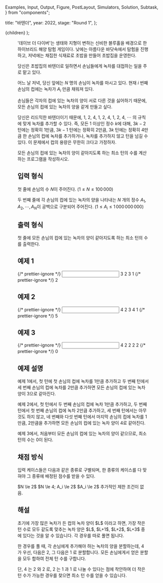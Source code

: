  Examples,
  Input,
  Output,
  Figure,
  PostLayout,
  Simulators,
  Solution,
  Subtask,
} from "components";

  title: "바텐더",
  year: 2022,
  stage: "Round 1",
};

  <PostLayout meta={meta}>{children}</PostLayout>
);

<Figure src="/2022/bartender1-8a1ff2a64ddd.png" width={800} />

'데이브 더 다이버'는 생태와 지형이 변하는 신비한 블루홀을 배경으로 한
하이브리드 해양 탐험 게임이다.
낮에는 아름다운 바닷속에서 탐험을 진행하고, 저녁에는 채집한 식재료로
초밥을 만들어 초밥집을 운영한다.

<div style={{ display: "flex" }}>
  <Figure src="/2022/bartender2-36d93c60da5c.png" width={350} />
  <Figure src="/2022/bartender3-4dade4baee88.png" width={350} />
</div>

당신은 초밥집의 바텐더로 일하면서 손님들에게 녹차를 대접하는 일을
주로 맡고 있다.

어느 날 저녁, 당신 앞에는 $N$ 명의 손님이 녹차를 마시고 있다.
현재 $i$ 번째 손님의
컵에는 녹차가 $A_i$ 만큼 채워져 있다.

손님들은 각자의 컵에 있는 녹차의 양이 서로
다른 것을 싫어하기 때문에,
모든 손님의 컵에 있는 녹차의 양을 같게 만들고 싶다.

당신은 리드믹한 바텐더이기 때문에,
$1$, $2$, $4$, $1$, $2$, $4$, $1$, $2$, $4$, $\cdots$
의 규칙에 맞게 녹차를 추가할 수 있다.
즉, 모든 $1$ 이상인 정수 $k$에 대해, $3k - 2$ 턴에는 정확히
$1$만큼, $3k - 1$ 턴에는 정확히 $2$만큼,
$3k$ 턴에는 정확히 $4$만큼 한 손님의 컵에 녹차를 추가하거나,
녹차를 추가하지 않고 턴을 넘길 수 있다.
이 문제에서 컵의 용량은 무한히 크다고 가정하자.

모든 손님의 컵에 있는 녹차의 양이 같아지도록 하는
최소 턴의 수를 계산하는 프로그램을 작성하시오.

## 입력 형식

첫 줄에 손님의 수 $N$이 주어진다. ($1 \le N \le 100\,000$)

두 번째 줄에 각 손님의 컵에 있는 녹차의 양을 나타내는 $N$ 개의 정수
$A_1, A_2, \cdots, A_N$이 공백으로 구분되어 주어진다.
($1 \le A_i \le 1\,000\,000\,000$)

## 출력 형식

첫 줄에 모든 손님의 컵에 있는 녹차의 양이 같아지도록 하는
최소 턴의 수를 출력한다.

## 예제 1

<Examples>
  {/* prettier-ignore */}
  <Input>
3
2 3 1
  </Input>
  {/* prettier-ignore */}
  <Output>
2
  </Output>
</Examples>

## 예제 2

<Examples>
  {/* prettier-ignore */}
  <Input>
4
2 3 4 1
  </Input>
  {/* prettier-ignore */}
  <Output>
5
  </Output>
</Examples>

## 예제 3

<Examples>
  {/* prettier-ignore */}
  <Input>
4
2 2 2 2
  </Input>
  {/* prettier-ignore */}
  <Output>
0
  </Output>
</Examples>

## 예제 설명

예제 1에서, 첫 턴에 첫 손님의 컵에 녹차를 $1$만큼 추가하고
두 번째 턴에서 세 번째 손님의 컵에 녹차를 $2$만큼 추가하면
모든 손님의 컵에 있는 녹차 양이 $3$으로 같아진다.

예제 2에서, 첫 턴에서 두 번째 손님의 컵에 녹차 $1$만큼 추가하고,
두 번째 턴에서 첫 번째 손님의 컵에 녹차 $2$만큼 추가하고,
세 번째 턴에서는 아무것도 하지 않고,
네 번째와 다섯 번째 턴에서 마지막 손님의 컵에 녹차를
$1$만큼, $2$만큼을 추가하면
모든 손님의 컵에 있는 녹차 양이 $4$로 같아진다.

예제 3에서, 처음부터 모든 손님의 컵에 있는 녹차의 양이 같으므로,
최소 턴의 수는 $0$이 된다.

## 채점 방식

입력 케이스들은 다음과 같은 종류로 구별되며, 한 종류의 케이스를 다 맞혀야 그 종류에 배정된 점수를 받을 수 있다.

<Subtask index={1} score={11}>
  $N \le 2$
</Subtask>
<Subtask index={2} score={17}>
  $N \le 4; A_i \le 2$
</Subtask>
<Subtask index={3} score={29}>
  $A_i \le 2$
</Subtask>
<Subtask index={4} score={43}>
  추가적인 제한 조건이 없음.
</Subtask>

## 해설

<Solution>
초기에 가장 많은 녹차가 든 컵의 녹차 양이 $L$ 이라고 하면, 가장 작은 턴 수로 모두 같도록 맞추는 녹차 양은
$L$, $L+1$, $L+2$, $L+3$ 중에 있다는 것을 알 수 있습니다. 각 경우를 따로 풀면 됩니다.

한 경우를 풀 때,
각 손님에게 추가해야 하는 녹차의 양을 분할하는데, $4$ 가 우선, 다음은 $2$, 그 다음은 $1$ 로 분할합니다. 모든
손님에게서 얻은 분할을 모두 합하여 전체 턴 수를 구합니다.

단, $4$ 는 $2$ 와 $2$ 로, $2$ 는 $1$ 과 $1$ 로 나눌
수 있다는 점에 착안하여 더 작은 턴 수가 가능한 경우를 찾으면 최소 턴 수를 얻을 수 있습니다.

</Solution>
